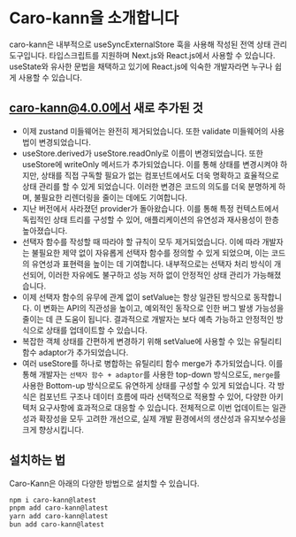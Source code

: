 # Caro-kann을 소개합니다

caro-kann은 내부적으로 useSyncExternalStore 훅을 사용해 작성된 전역 상태 관리 도구입니다. 타입스크립트를 지원하며 Next.js와 React.js에서 사용할 수 있습니다. useState와 유사한 문법을 채택하고 있기에 React.js에 익숙한 개발자라면 누구나 쉽게 사용할 수 있습니다.

## caro-kann@4.0.0에서 새로 추가된 것

* 이제 zustand 미들웨어는 완전히 제거되었습니다. 또한 validate 미들웨어의 사용법이 변경되었습니다.
* useStore.derived가 useStore.readOnly로 이름이 변경되었습니다. 또한 useStore에 writeOnly 메서드가 추가되었습니다. 이를 통해 상태를 변경시켜야 하지만, 상태를 직접 구독할 필요가 없는 컴포넌트에서도 더욱 명확하고 효율적으로 상태 관리를 할 수 있게 되었습니다. 이러한 변경은 코드의 의도를 더욱 분명하게 하며, 불필요한 리렌더링을 줄이는 데에도 기여합니다.
* 지난 버전에서 사라졌던 provider가 돌아왔습니다. 이를 통해 특정 컨텍스트에서 독립적인 상태 트리를 구성할 수 있어, 애플리케이션의 유연성과 재사용성이 한층 높아졌습니다.
* 선택자 함수를 작성할 때 따라야 할 규칙이 모두 제거되었습니다. 이에 따라 개발자는 불필요한 제약 없이 자유롭게 선택자 함수를 정의할 수 있게 되었으며, 이는 코드의 유연성과 표현력을 높이는 데 기여합니다. 내부적으로는 선택자 처리 방식이 개선되어, 이러한 자유에도 불구하고 성능 저하 없이 안정적인 상태 관리가 가능해졌습니다.
* 이제 선택자 함수의 유무에 관계 없이 setValue는 항상 일관된 방식으로 동작합니다. 이 변화는 API의 직관성을 높이고, 예외적인 동작으로 인한 버그 발생 가능성을 줄이는 데 큰 도움이 됩니다. 결과적으로 개발자는 보다 예측 가능하고 안정적인 방식으로 상태를 업데이트할 수 있습니다.
* 복잡한 객체 상태를 간편하게 변경하기 위해 setValue에 사용할 수 있는 유틸리티 함수 adaptor가 추가되었습니다.
* 여러 useStore를 하나로 병합하는 유틸리티 함수 merge가 추가되었습니다. 이를 통해 개발자는 `선택자 함수 + adaptor`를 사용한 top-down 방식으로도, `merge`를 사용한 Bottom-up 방식으로도 유연하게 상태를 구성할 수 있게 되었습니다. 각 방식은 컴포넌트 구조나 데이터 흐름에 따라 선택적으로 적용할 수 있어, 다양한 아키텍처 요구사항에 효과적으로 대응할 수 있습니다. 전체적으로 이번 업데이트는 일관성과 확장성을 모두 고려한 개선으로, 실제 개발 환경에서의 생산성과 유지보수성을 크게 향상시킵니다.

## 설치하는 법

Caro-Kann은 아래의 다양한 방법으로 설치할 수 있습니다.

```bash
npm i caro-kann@latest
pnpm add caro-kann@latest
yarn add caro-kann@latest
bun add caro-kann@latest
```